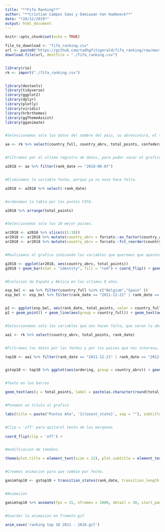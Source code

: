 ---
title: "**Fifa Ranking**"
author: "**Cristian Campos Sáez y Damiaaan Van Humbeeck**"
date: "*20/12/2019*"
output: html_document
---


```{r setup, include=FALSE}
knitr::opts_chunk$set(echo = TRUE)
```



```{r, echo=TRUE, results='hide', message=FALSE, warning=FALSE}
file_to_download <- "fifa_ranking.csv"
url <- paste0("https://github.com/tadhgfitzgerald/fifa_ranking/raw/master/", file_to_download)
download.file(url, destfile = "./fifa_ranking.csv")


library(rio)
rk <- import("./fifa_ranking.csv")


library(devtools)
library(tidyverse)
library(ggplot2)
library(dplyr)
library(plotly)
library(viridis)
library(hrbrthemes)
library(ggThemeAssist)
library(gganimate)


#Seleccionamos solo los datos del nombre del pais, su abreviatura, el total de puntos FIFA, la confederacion a la que corresponde y la fecha de los puntos.

aa <- rk %>% select(country_full, country_abrv, total_points, confederation, rank_date)


#Filtramos por el ultimo registro de datos, para poder sacar el grafico lo mas actualizado posible.

a2018 <- aa %>% filter(rank_date == "2018-06-07")


#Eliminamos la variable fecha, porque ya no nose hace falta.

a2018 <- a2018 %>% select(-rank_date)


#ordenamos la tabla por los puntos FIFA.

a2018 %>% arrange(total_points)


#Seleccionamos solo los 10 mejor paises.

ar2018 <- a2018 %>% slice(c(1:10))
ar2018 <- ar2018 %>% mutate(country_abrv = forcats::as_factor(country_abrv))
ar2018 <- ar2018 %>% mutate(country_abrv = forcats::fct_reorder(country_abrv, total_points))


#Realizamos el grafico indicando las variables que queremos que aparezcan en él.

g2018 <- ggplot(ar2018, aes(country_abrv, total_points))
g2018 + geom_bar(stat = "identity", fill = "red") + coord_flip() + geom_text(aes(label = total_points),hjust = -0.15, size = 3.5)


#Evolución de España y Belica en los ultimos 8 años.

esp_bel <- aa %>% filter(country_full %in% c("Belgium","Spain" ))
esp_bel <- esp_bel %>% filter(rank_date == "2011-12-21" | rank_date == "2012-12-19" | rank_date == "2013-12-19" | rank_date == "2014-12-18" | rank_date == "2015-12-03" | rank_date == "2016-12-22" | rank_date == "2017-12-21" | rank_date == "2018-06-07")


p2 <- ggplot(esp_bel, aes(rank_date, total_points, color = country_full))
p2 + geom_point() + geom_line(aes(group = country_full)) + geom_text(aes(label = total_points),hjust = -0.15, size = 3.5) + ggtitle("Evolucion de la Seleccioon Española y la seleccion Belga", subtitle = "Evolución del año 2011 al 2018") + theme_minimal()



```


```{r, echo=TRUE, message=FALSE, warning=FALSE}

#Seleccionamos solo las variables que nos hacen falta, que seran la abreviatura del pais, los puntos FIFA y la fechha de ess puntos.

aa1 <- rk %>% select(country_abrv, total_points, rank_date)


#Filtramos los datos por las fechas y por los paises que nos interesa, y a su vez los ordenamos.

top10 <- aa1 %>% filter(rank_date == "2011-12-21" | rank_date == "2012-12-19" | rank_date == "2013-12-19" | rank_date == "2014-12-18" | rank_date == "2015-12-03" | rank_date == "2016-12-22" | rank_date == "2017-12-21" | rank_date == "2018-06-07") %>% filter(country_abrv %in% c("GER","BRA","BEL","POR","ARG","SUI","FRA","POL","CHI","ESP")) %>%group_by(rank_date) %>% mutate(ordering = min_rank(total_points) * 1.0) %>% ungroup()


gstop10 <- top10 %>% ggplot(aes(ordering, group = country_abrv)) + geom_tile(aes(y = total_points, height = total_points, width = 0.9, fill = country_abrv), alpha = 0.9) +


#Texto en las barras

geom_text(aes(y = total_points, label = paste(as.character(round(total_points)),'points')), vjust = 0.4, hjust = 0.55, size = 7) + geom_text(aes(y = 0, label = country_abrv), vjust = 0.4, hjust = 0.0, size = 7) +


#Ponemos un titulo al grafico

labs(title = paste("Puntos Año", '{closest_state}', sep = ""), subtitle = "Ranking FIFA", x = '', y = '') +


#Clip = 'off' para quitarel texto de los margenes
    
coord_flip(clip = 'off') +


#modificacion de tamaños

theme(plot.title = element_text(size = 22), plot.subtitle = element_text(size = 16), axis.ticks.x = element_blank(), axis.text.x = element_blank(), axis.ticks.y = element_blank(), axis.text.y = element_blank(), legend.position = "none")


#Creamos animacion para que cambie por fecha.

ganimtop10 <- gstop10 + transition_states(rank_date, transition_length = 50, state_length = 0, wrap = FALSE) + view_follow()


#Animacion

ganimtop10 %>% animate(fps = 15, nframes = 1000, detail = 30, start_pause = 50, end_pause = 50, rewind = FALSE, width = 400, height = 400)


#Guardar la animacion en fromato gif

anim_save('ranking top 10 2011 - 2018.gif')


```

